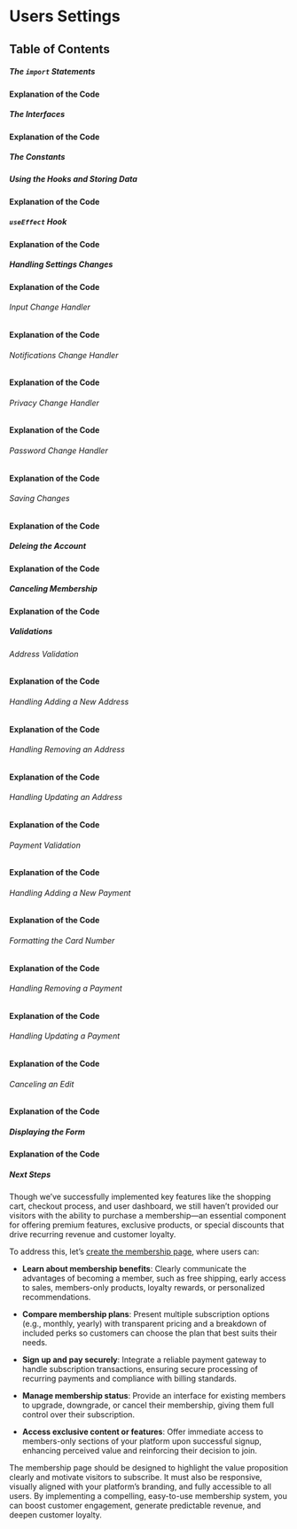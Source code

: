 
# Users Settings

## Table of Contents



##### The `import` Statements

#### Explanation of the Code

##### The Interfaces

#### Explanation of the Code

##### The Constants

##### Using the Hooks and Storing Data

#### Explanation of the Code

##### `useEffect` Hook

#### Explanation of the Code

##### Handling Settings Changes

#### Explanation of the Code

###### Input Change Handler

#### Explanation of the Code

###### Notifications Change Handler

#### Explanation of the Code

###### Privacy Change Handler

#### Explanation of the Code

###### Password Change Handler

#### Explanation of the Code

###### Saving Changes

#### Explanation of the Code

##### Deleing the Account

#### Explanation of the Code

##### Canceling Membership

#### Explanation of the Code

##### Validations

###### Address Validation

#### Explanation of the Code

###### Handling Adding a New Address

#### Explanation of the Code

###### Handling Removing an Address

#### Explanation of the Code

###### Handling Updating an Address

#### Explanation of the Code

###### Payment Validation

#### Explanation of the Code

###### Handling Adding a New Payment

#### Explanation of the Code

###### Formatting the Card Number

#### Explanation of the Code

###### Handling Removing a Payment

#### Explanation of the Code

###### Handling Updating a Payment

#### Explanation of the Code

###### Canceling an Edit

#### Explanation of the Code

##### Displaying the Form

#### Explanation of the Code

##### Next Steps

Though we’ve successfully implemented key features like the shopping cart, checkout process, and user dashboard, we still haven’t provided our visitors with the ability to purchase a membership—an essential component for offering premium features, exclusive products, or special discounts that drive recurring revenue and customer loyalty.

To address this, let’s [create the membership page](/ecommerce-platform/creating-the-pages/membership), where users can:

- **Learn about membership benefits**:
  Clearly communicate the advantages of becoming a member, such as free shipping, early access to sales, members-only products, loyalty rewards, or personalized recommendations.

- **Compare membership plans**:
  Present multiple subscription options (e.g., monthly, yearly) with transparent pricing and a breakdown of included perks so customers can choose the plan that best suits their needs.

- **Sign up and pay securely**:
  Integrate a reliable payment gateway to handle subscription transactions, ensuring secure processing of recurring payments and compliance with billing standards.

- **Manage membership status**:
  Provide an interface for existing members to upgrade, downgrade, or cancel their membership, giving them full control over their subscription.

- **Access exclusive content or features**:
  Offer immediate access to members-only sections of your platform upon successful signup, enhancing perceived value and reinforcing their decision to join.

The membership page should be designed to highlight the value proposition clearly and motivate visitors to subscribe. It must also be responsive, visually aligned with your platform’s branding, and fully accessible to all users. By implementing a compelling, easy-to-use membership system, you can boost customer engagement, generate predictable revenue, and deepen customer loyalty.

<BackToTop />
